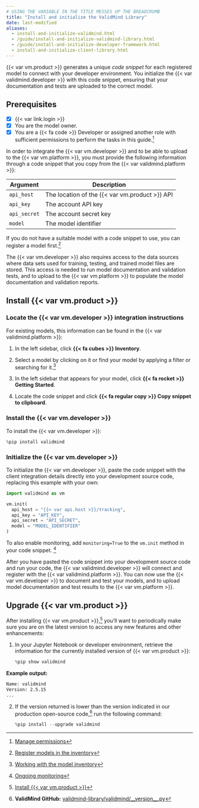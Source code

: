 ```yaml
---
# USING THE VARIABLE IN THE TITLE MESSES UP THE BREADCRUMB
title: "Install and initialize the ValidMind Library"
date: last-modified
aliases:
  - install-and-initialize-validmind.html
  - /guide/install-and-initialize-validmind-library.html
  - /guide/install-and-initialize-developer-framework.html
  - install-and-initialize-client-library.html
---
```


{{< var vm.product >}} generates a unique _code snippet_ for each registered model to connect with your developer environment. You initialize the {{< var validmind.developer >}} with this code snippet, ensuring that your documentation and tests are uploaded to the correct model. 

::: {.attn}

## Prerequisites

- [x] {{< var link.login >}}
- [x] You are the model owner.
- [x] You are a [{{< fa code >}} Developer]{.bubble} or assigned another role with sufficient permissions to perform the tasks in this guide.[^1]

In order to integrate the {{< var vm.developer >}} and to be able to upload to the {{< var vm.platform >}}, you must provide the following information through a code snippet that you copy from the {{< var validmind.platform >}}:

| Argument      | Description                        |
|---------------|------------------------------------|
| `api_host`    | The location of the {{< var vm.product >}} API  |
| `api_key`     | The account API key                |
| `api_secret`  | The account secret key             |
| `model`     | The model identifier             |

If you do not have a suitable model with a code snippet to use, you can register a model first.[^2] 

The {{< var vm.developer >}} also requires access to the data sources where data sets used for training, testing, and trained model files are stored. This access is needed to run model documentation and validation tests, and to upload to the {{< var vm.platform >}} to populate the model documentation and validation reports.

:::

## Install {{< var vm.product >}}

### Locate the {{< var vm.developer >}} integration instructions

For existing models, this information can be found in the {{< var validmind.platform >}}:

1. In the left sidebar, click **{{< fa cubes >}} Inventory**.

2. Select a model by clicking on it or find your model by applying a filter or searching for it.[^3]

3. In the left sidebar that appears for your model, click **{{< fa rocket >}} Getting Started**.

4. Locate the code snippet and click **{{< fa regular copy >}} Copy snippet to clipboard**. 

### Install the {{< var vm.developer >}}

To install the {{< var vm.developer >}}:

```python
%pip install validmind
```

### Initialize the {{< var vm.developer >}}

To initialize the {{< var vm.developer >}}, paste the code snippet with the client integration details directly into your development source code, replacing this example with your own:

```python
import validmind as vm

vm.init(
  api_host = "{{< var api.host >}}/tracking",
  api_key = "API_KEY",
  api_secret = "API_SECRET",
  model = "MODEL_IDENTIFIER"
)
```

:::{.callout}
To also enable monitoring, add `monitoring=True` to the `vm.init` method in your code snippet. [^4]
:::

After you have pasted the code snippet into your development source code and run your code, the {{< var validmind.developer >}} will connect and register with the {{< var validmind.platform >}}. You can now use the {{< var vm.developer >}} to document and test your models, and to upload model documentation and test results to the {{< var vm.platform >}}.

## Upgrade {{< var vm.product >}}

After installing {{< var vm.product >}},[^5] you'll want to periodically make sure you are on the latest version to access any new features and other enhancements: 

1. In your Jupyter Notebook or developer environment, retrieve the information for the currently installed version of {{< var vm.product >}}:

    ```python
    %pip show validmind
    ```

::: {.column-margin}
**Example output:**
```bash
Name: validmind
Version: 2.5.15
...
```
:::

2. If the version returned is lower than the version indicated in our production open-source code,[^6] run the following command:

    ```python
    %pip install --upgrade validmind
    ```

<!-- ::: {.column-margin}
::: {.callout title="Current version:"}
{{< var version.validmind >}}
:::
::: -->


<!-- FOOTNOTES -->

[^1]: [Manage permissions](/guide/configuration/manage-permissions.qmd)

[^2]: [Register models in the inventory](/guide/model-inventory/register-models-in-inventory.qmd)

[^3]: [Working with the model inventory](/guide/model-inventory/working-with-model-inventory.qmd#search-filter-and-sort-models)

[^4]: [Ongoing monitoring](/guide/monitoring/ongoing-monitoring.qmd)

[^5]: [Install {{< var vm.product >}}](#install-validmind)

[^6]: **ValidMind GitHub:** [validmind-library/validmind/&lowbar;&lowbar;version&lowbar;&lowbar;.py](https://github.com/validmind/validmind-library/blob/prod/validmind/__version__.py)